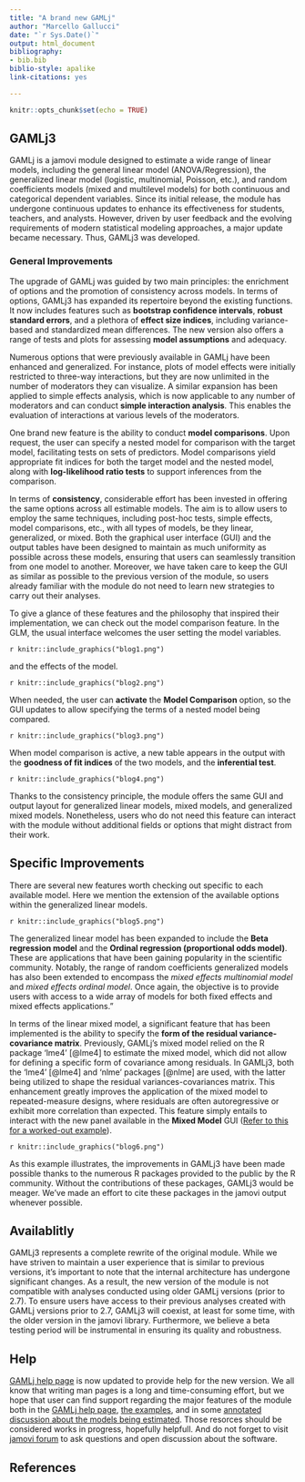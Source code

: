 ```yaml
---
title: "A brand new GAMLj"
author: "Marcello Gallucci"
date: "`r Sys.Date()`"
output: html_document
bibliography:
- bib.bib
biblio-style: apalike
link-citations: yes

---
```


```r
knitr::opts_chunk$set(echo = TRUE)
```

## GAMLj3

GAMLj is a jamovi module designed to estimate a wide range of linear models, including the general linear model (ANOVA/Regression), the generalized linear model (logistic, multinomial, Poisson, etc.), and random coefficients models (mixed and multilevel models) for both continuous and categorical dependent variables. Since its initial release, the module has undergone continuous updates to enhance its effectiveness for students, teachers, and analysts. However, driven by user feedback and the evolving requirements of modern statistical modeling approaches, a major update became necessary. Thus, GAMLj3 was developed.

### General Improvements 

The upgrade of GAMLj was guided by two main principles: the enrichment of options and the promotion of consistency across models. In terms of options, GAMLj3 has expanded its repertoire beyond the existing functions. It now includes features such as **bootstrap confidence intervals**, **robust standard errors**, and a plethora of **effect size indices**, including variance-based and standardized mean differences. The new version also offers a range of tests and plots for assessing **model assumptions** and adequacy. 

Numerous options that were previously available in GAMLj have been enhanced and generalized. For instance, plots of model effects were initially restricted to three-way interactions, but they are now unlimited in the number of moderators they can visualize. A similar expansion has been applied to simple effects analysis, which is now applicable to any number of moderators and can conduct **simple interaction analysis**. This enables the evaluation of interactions at various levels of the moderators.

One brand new feature is the ability to conduct **model comparisons**. Upon request, the user can specify a nested model for comparison with the target model, facilitating tests on sets of predictors. Model comparisons yield appropriate fit indices for both the target model and the nested model, along with **log-likelihood ratio tests** to support inferences from the comparison.

In terms of **consistency**, considerable effort has been invested in offering the same options across all estimable models. The aim is to allow users to employ the same techniques, including post-hoc tests, simple effects, model comparisons, etc., with all types of models, be they linear, generalized, or mixed. Both the graphical user interface (GUI) and the output tables have been designed to maintain as much uniformity as possible across these models, ensuring that users can seamlessly transition from one model to another. Moreover, we have taken care to keep the GUI as similar as possible to the previous version of the module, so  users already familiar with the module do not need to learn new strategies to carry out their analyses. 

To give a glance of these features and the philosophy that inspired their implementation, we can check out the model comparison feature. In the GLM, the usual interface welcomes the user setting the model variables. 

`r knitr::include_graphics("blog1.png")`

and the effects of the model.

`r knitr::include_graphics("blog2.png")`

When needed, the user can __activate__ the __Model Comparison__ option, so the GUI updates to allow specifying the terms of a nested model being compared.

`r knitr::include_graphics("blog3.png")`

When model comparison is active, a new table appears in the output with the **goodness of fit indices** of the two models, and the **inferential test**.

`r knitr::include_graphics("blog4.png")`

Thanks to the consistency principle, the module offers the same GUI and output layout for generalized linear models, mixed models, and generalized mixed models. Nonetheless, users who do not need this feature can interact with the module without additional fields or options that might distract from their work.

## Specific Improvements

There are several new features worth checking out specific to each available model. Here we mention the extension of the available options within the generalized linear models.

`r knitr::include_graphics("blog5.png")`

The generalized linear model has been expanded to include the **Beta regression model** and the **Ordinal regression (proportional odds model)**. These are applications that have been gaining popularity in the scientific community. Notably, the range of random coefficients generalized models has also been extended to encompass the *mixed effects multinomial model* and *mixed effects ordinal model*. Once again, the objective is to provide users with access to a wide array of models for both fixed effects and mixed effects applications."    

In terms of the linear mixed model, a significant feature that has been implemented is the ability to specify the **form of the residual variance-covariance matrix**. Previously, GAMLj's mixed model relied on the R package 'lme4' [@lme4] to estimate the mixed model, which did not allow for defining a specific form of covariance among residuals. In GAMLj3, both the 'lme4' [@lme4] and 'nlme' packages [@nlme] are used, with the latter being utilized to shape the residual variances-covariances matrix. This enhancement greatly improves the application of the mixed model to repeated-measure designs, where residuals are often autoregressive or exhibit more correlation than expected. This feature simply entails to interact with the new panel available in the __Mixed Model__ GUI ([Refer to this for a worked-out example](https://gamlj.github.io/mixed_example5.html)).

`r knitr::include_graphics("blog6.png")`

As this example illustrates, the improvements in GAMLj3 have been made possible thanks to the numerous R packages provided to the public by the R community. Without the contributions of these packages, GAMLj3 would be meager. We've made an effort to cite these packages in the jamovi output whenever possible.



## Availablitly

GAMLj3 represents a complete rewrite of the original module. While we have striven to maintain a user experience that is similar to previous versions, it's important to note that the internal architecture has undergone significant changes. As a result, the new version of the module is not compatible with analyses conducted using older GAMLj versions (prior to 2.7). To ensure users have access to their previous analyses created with GAMLj versions prior to 2.7, GAMLj3 will coexist, at least for some time, with the older version in the jamovi library. Furthermore, we believe a beta testing period will be instrumental in ensuring its quality and robustness.

## Help

[GAMLj help page](https://gamlj.github.io/index.html) is now updated to provide help for the new version. We all know that writing man pages is a long and time-consuming effort, but we hope that user can find support regarding the major features of the module both in the [GAMLj help page](https://gamlj.github.io/index.html), [the examples](https://gamlj.github.io/examples.html), and in some [annotated discussion about the models being estimated](https://gamlj.github.io/book/booklet.html). Those resorces should be considered works in progress, hopefully helpfull. And do not forget to visit [jamovi forum](https://forum.jamovi.org/) to ask questions and open discussion about the software.   

## References